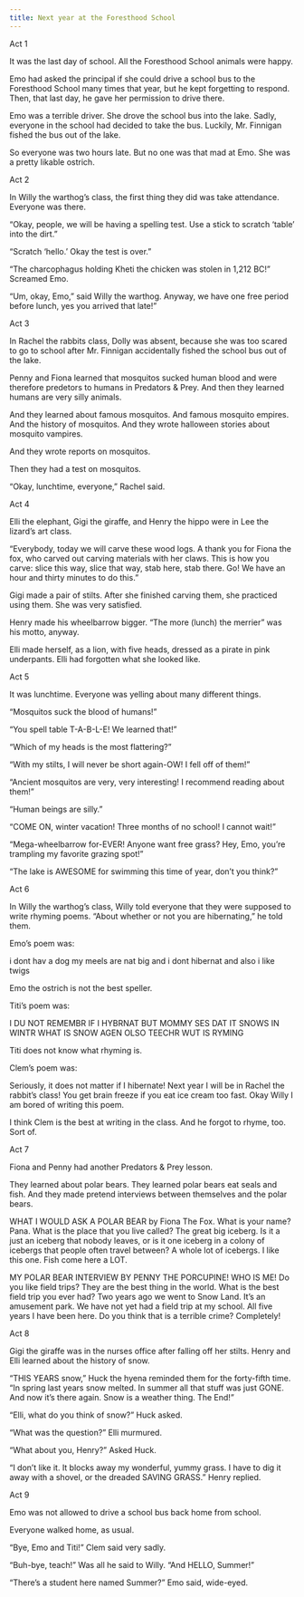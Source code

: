 ```yaml
---
title: Next year at the Foresthood School
---
```


Act 1

It was the last day of school. All the Foresthood School animals were happy.

Emo had asked the principal if she could drive a school bus to the Foresthood School many times that year, but he kept forgetting to respond. Then, that last day, he gave her permission to drive there.

Emo was a terrible driver. She drove the school bus into the lake. Sadly, everyone in the school had decided to take the bus. Luckily, Mr. Finnigan fished the bus out of the lake.

So everyone was two hours late. But no one was that mad at Emo. She was a pretty likable ostrich.

Act 2

In Willy the warthog’s class, the first thing they did was take attendance. Everyone was there.

“Okay, people, we will be having a spelling test. Use a stick to scratch ‘table’ into the dirt.”

“Scratch ‘hello.’ Okay the test is over.”

“The charcophagus holding Kheti the chicken was stolen in 1,212 BC!” Screamed Emo.

“Um, okay, Emo,” said Willy the warthog. Anyway, we have one free period before lunch, yes you arrived that late!”

Act 3

In Rachel the rabbits class, Dolly was absent, because she was too scared to go to school after Mr. Finnigan accidentally fished the school bus out of the lake.

Penny and Fiona learned that mosquitos sucked human blood and were therefore predetors to humans in Predators & Prey. And then they learned humans are very silly animals.

And they learned about famous mosquitos. And famous mosquito empires. And the history of mosquitos. And they wrote halloween stories about mosquito vampires.

And they wrote reports on mosquitos.

Then they had a test on mosquitos.

“Okay, lunchtime, everyone,” Rachel said.

Act 4

Elli the elephant, Gigi the giraffe, and Henry the hippo were in Lee the lizard’s art class.

“Everybody, today we will carve these wood logs. A thank you for Fiona the fox, who carved out carving materials with her claws. This is how you carve: slice this way, slice that way, stab here, stab there. Go! We have an hour and thirty minutes to do this.”

Gigi made a pair of stilts. After she finished carving them, she practiced using them. She was very satisfied.

Henry made his wheelbarrow bigger. “The more (lunch) the merrier” was his motto, anyway.

Elli made herself, as a lion, with five heads, dressed as a pirate in pink underpants. Elli had forgotten what she looked like.

Act 5

It was lunchtime. Everyone was yelling about many different things.

“Mosquitos suck the blood of humans!”

“You spell table T-A-B-L-E! We learned that!”

“Which of my heads is the most flattering?”

“With my stilts, I will never be short again-OW! I fell off of them!”

“Ancient mosquitos are very, very interesting! I recommend reading about them!”

“Human beings are silly.”

“COME ON, winter vacation! Three months of no school!  I cannot wait!”

“Mega-wheelbarrow for-EVER! Anyone want free grass? Hey, Emo, you’re trampling my favorite grazing spot!”

“The lake is AWESOME for swimming this time of year, don’t you think?”

Act 6

In Willy the warthog’s class, Willy told everyone that they were supposed to write rhyming poems. “About whether or not you are hibernating,” he told them.

Emo’s poem was:

i dont hav a dog                                                                                                                                                                            my meels are nat big                                                                                                                                                                and i dont hibernat                                                                                                                                                                        and also i like twigs

Emo the ostrich is not the best speller.

Titi’s poem was:

I DU NOT REMEMBR                                                                                                                                                                 IF I HYBRNAT                                                                                                                                                                             BUT MOMMY SES DAT IT SNOWS IN WINTR WHAT IS SNOW AGEN                                                                                                         OLSO TEECHR WUT IS RYMING

Titi does not know what rhyming is.

Clem’s poem was:

Seriously, it does not matter if I hibernate!                                                                                                                                 Next year I will be in Rachel the rabbit’s class!                                                                                                                          You get brain freeze if you eat ice cream too fast.                                                                                                                  Okay Willy I am bored of writing this poem.

I think Clem is the best at writing in the class. And he forgot to rhyme, too. Sort of.

Act 7

Fiona and Penny had another Predators & Prey lesson.

They learned about polar bears. They learned polar bears eat seals and fish. And they made pretend interviews between themselves and the polar bears.

WHAT I WOULD ASK A POLAR BEAR by Fiona The Fox.                                                                                                                 What is your name?                                                                                                                                                                                Pana.                                                                                                                                                                                    What is the place that you live called?                                                                                                                                       The great big iceberg.                                                                                                                                                                  Is it a just an iceberg that nobody leaves, or is it one iceberg in a colony of icebergs that people often travel between?           A whole lot of icebergs. I like this one. Fish come here a LOT.

MY POLAR BEAR INTERVIEW BY PENNY THE PORCUPINE! WHO IS ME!                                                                                                                        Do you like field trips?                                                                                                                                                              They are the best thing in the world.                                                                                                                                               What is the best field trip you ever had?                                                                                                                                    Two years ago we went to Snow Land. It’s an amusement park.                                                                                                   We have not yet had a field trip at my school. All five years I have been here. Do you think that is a terrible crime?                Completely!

Act 8

Gigi the giraffe was in the nurses office after falling off her stilts. Henry and Elli learned about the history of snow.

“THIS YEARS snow,” Huck the hyena reminded them for the forty-fifth time. “In spring last years snow melted. In summer all that stuff was just GONE. And now it’s there again. Snow is a weather thing. The End!”

“Elli, what do you think of snow?” Huck asked. 

“What was the question?” Elli murmured. 

“What about you, Henry?” Asked Huck. 

“I don’t like it. It blocks away my wonderful, yummy grass. I have to dig it away with a shovel, or the dreaded SAVING GRASS.” Henry replied. 

Act 9 

Emo was not allowed to drive a school bus back home from school. 

Everyone walked home, as usual. 

“Bye, Emo and Titi!” Clem said very sadly. 

“Buh-bye, teach!” Was all he said to Willy. “And HELLO, Summer!”

“There’s a student here named Summer?” Emo said, wide-eyed.
